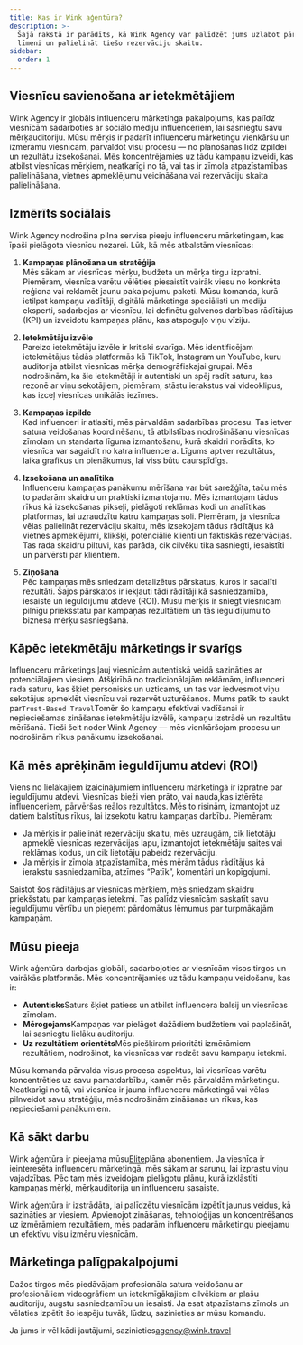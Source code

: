 ```yaml
---
title: Kas ir Wink aģentūra?
description: >-
  Šajā rakstā ir parādīts, kā Wink Agency var palīdzēt jums uzlabot pārdošanas
  līmeni un palielināt tiešo rezervāciju skaitu.
sidebar:
  order: 1
---
```


## Viesnīcu savienošana ar ietekmētājiem

Wink Agency ir globāls influenceru mārketinga pakalpojums, kas palīdz viesnīcām sadarboties ar sociālo mediju influenceriem, lai sasniegtu savu mērķauditoriju. Mūsu mērķis ir padarīt influenceru mārketingu vienkāršu un izmērāmu viesnīcām, pārvaldot visu procesu — no plānošanas līdz izpildei un rezultātu izsekošanai. Mēs koncentrējamies uz tādu kampaņu izveidi, kas atbilst viesnīcas mērķiem, neatkarīgi no tā, vai tas ir zīmola atpazīstamības palielināšana, vietnes apmeklējumu veicināšana vai rezervāciju skaita palielināšana.

## Izmērīts sociālais

Wink Agency nodrošina pilna servisa pieeju influenceru mārketingam, kas īpaši pielāgota viesnīcu nozarei. Lūk, kā mēs atbalstām viesnīcas:

1. **Kampaņas plānošana un stratēģija**\
   Mēs sākam ar viesnīcas mērķu, budžeta un mērķa tirgu izpratni. Piemēram, viesnīca varētu vēlēties piesaistīt vairāk viesu no konkrēta reģiona vai reklamēt jaunu pakalpojumu paketi. Mūsu komanda, kurā ietilpst kampaņu vadītāji, digitālā mārketinga speciālisti un mediju eksperti, sadarbojas ar viesnīcu, lai definētu galvenos darbības rādītājus (KPI) un izveidotu kampaņas plānu, kas atspoguļo viņu vīziju.

2. **Ietekmētāju izvēle**\
   Pareizo ietekmētāju izvēle ir kritiski svarīga. Mēs identificējam ietekmētājus tādās platformās kā TikTok, Instagram un YouTube, kuru auditorija atbilst viesnīcas mērķa demogrāfiskajai grupai. Mēs nodrošinām, ka šie ietekmētāji ir autentiski un spēj radīt saturu, kas rezonē ar viņu sekotājiem, piemēram, stāstu ierakstus vai videoklipus, kas izceļ viesnīcas unikālās iezīmes.

3. **Kampaņas izpilde**\
   Kad influenceri ir atlasīti, mēs pārvaldām sadarbības procesu. Tas ietver satura veidošanas koordinēšanu, tā atbilstības nodrošināšanu viesnīcas zīmolam un standarta līguma izmantošanu, kurā skaidri norādīts, ko viesnīca var sagaidīt no katra influencera. Līgums aptver rezultātus, laika grafikus un pienākumus, lai viss būtu caurspīdīgs.

4. **Izsekošana un analītika**\
   Influenceru kampaņas panākumu mērīšana var būt sarežģīta, taču mēs to padarām skaidru un praktiski izmantojamu. Mēs izmantojam tādus rīkus kā izsekošanas pikseļi, pielāgoti reklāmas kodi un analītikas platformas, lai uzraudzītu katru kampaņas soli. Piemēram, ja viesnīca vēlas palielināt rezervāciju skaitu, mēs izsekojam tādus rādītājus kā vietnes apmeklējumi, klikšķi, potenciālie klienti un faktiskās rezervācijas. Tas rada skaidru piltuvi, kas parāda, cik cilvēku tika sasniegti, iesaistīti un pārvērsti par klientiem.

5. **Ziņošana**\
   Pēc kampaņas mēs sniedzam detalizētus pārskatus, kuros ir sadalīti rezultāti. Šajos pārskatos ir iekļauti tādi rādītāji kā sasniedzamība, iesaiste un ieguldījumu atdeve (ROI). Mūsu mērķis ir sniegt viesnīcām pilnīgu priekšstatu par kampaņas rezultātiem un tās ieguldījumu to biznesa mērķu sasniegšanā.

## Kāpēc ietekmētāju mārketings ir svarīgs

Influenceru mārketings ļauj viesnīcām autentiskā veidā sazināties ar potenciālajiem viesiem. Atšķirībā no tradicionālajām reklāmām, influenceri rada saturu, kas šķiet personisks un uzticams, un tas var iedvesmot viņu sekotājus apmeklēt viesnīcu vai rezervēt uzturēšanos. Mums patīk to saukt par`Trust-Based Travel`Tomēr šo kampaņu efektīvai vadīšanai ir nepieciešamas zināšanas ietekmētāju izvēlē, kampaņu izstrādē un rezultātu mērīšanā. Tieši šeit noder Wink Agency — mēs vienkāršojam procesu un nodrošinām rīkus panākumu izsekošanai.

## Kā mēs aprēķinām ieguldījumu atdevi (ROI)

Viens no lielākajiem izaicinājumiem influenceru mārketingā ir izpratne par ieguldījumu atdevi. Viesnīcas bieži vien prāto, vai nauda, ​​kas iztērēta influenceriem, pārvēršas reālos rezultātos. Mēs to risinām, izmantojot uz datiem balstītus rīkus, lai izsekotu katru kampaņas darbību. Piemēram:

* Ja mērķis ir palielināt rezervāciju skaitu, mēs uzraugām, cik lietotāju apmeklē viesnīcas rezervācijas lapu, izmantojot ietekmētāju saites vai reklāmas kodus, un cik lietotāju pabeidz rezervāciju.
* Ja mērķis ir zīmola atpazīstamība, mēs mērām tādus rādītājus kā ierakstu sasniedzamība, atzīmes “Patīk”, komentāri un kopīgojumi.

Saistot šos rādītājus ar viesnīcas mērķiem, mēs sniedzam skaidru priekšstatu par kampaņas ietekmi. Tas palīdz viesnīcām saskatīt savu ieguldījumu vērtību un pieņemt pārdomātus lēmumus par turpmākajām kampaņām.

## Mūsu pieeja

Wink aģentūra darbojas globāli, sadarbojoties ar viesnīcām visos tirgos un vairākās platformās. Mēs koncentrējamies uz tādu kampaņu veidošanu, kas ir:

* **Autentisks**Saturs šķiet patiess un atbilst influencera balsij un viesnīcas zīmolam.
* **Mērogojams**Kampaņas var pielāgot dažādiem budžetiem vai paplašināt, lai sasniegtu lielāku auditoriju.
* **Uz rezultātiem orientēts**Mēs piešķiram prioritāti izmērāmiem rezultātiem, nodrošinot, ka viesnīcas var redzēt savu kampaņu ietekmi.

Mūsu komanda pārvalda visus procesa aspektus, lai viesnīcas varētu koncentrēties uz savu pamatdarbību, kamēr mēs pārvaldām mārketingu. Neatkarīgi no tā, vai viesnīca ir jauna influenceru mārketingā vai vēlas pilnveidot savu stratēģiju, mēs nodrošinām zināšanas un rīkus, kas nepieciešami panākumiem.

## Kā sākt darbu

Wink aģentūra ir pieejama mūsu[Elite](/managed-social/what-is-managed-social/#subscription-tiers)plāna abonentiem.
Ja viesnīca ir ieinteresēta influenceru mārketingā, mēs sākam ar sarunu, lai izprastu viņu vajadzības.
Pēc tam mēs izveidojam pielāgotu plānu, kurā izklāstīti kampaņas mērķi, mērķauditorija un influenceru sasaiste.

Wink aģentūra ir izstrādāta, lai palīdzētu viesnīcām izpētīt jaunus veidus, kā sazināties ar viesiem. Apvienojot zināšanas, tehnoloģijas un koncentrēšanos uz izmērāmiem rezultātiem, mēs padarām influenceru mārketingu pieejamu un efektīvu visu izmēru viesnīcām.

## Mārketinga palīgpakalpojumi

Dažos tirgos mēs piedāvājam profesionāla satura veidošanu ar profesionāliem videogrāfiem un ietekmīgākajiem cilvēkiem ar plašu auditoriju, augstu sasniedzamību un iesaisti. Ja esat atpazīstams zīmols un vēlaties izpētīt šo iespēju tuvāk, lūdzu, sazinieties ar mūsu komandu.

Ja jums ir vēl kādi jautājumi, sazinieties[agency@wink.travel](mailto://agency@wink.travel)

